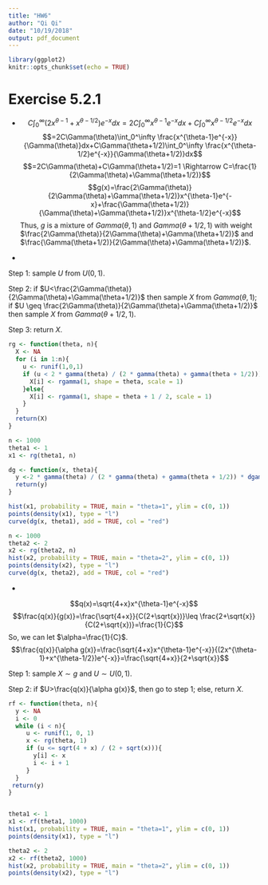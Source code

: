 ```yaml
---
title: "HW6"
author: "Qi Qi"
date: "10/19/2018"
output: pdf_document
---
```


```r
library(ggplot2)
knitr::opts_chunk$set(echo = TRUE)
```

# Exercise 5.2.1
*
$$C\int_0^\infty(2x^{\theta-1}+x^{\theta-1/2})e^{-x}dx=2C\int_0^\infty x^{\theta-1}e^{-x}dx+C\int_0^\infty x^{\theta-1/2}e^{-x}dx$$
$$=2C\Gamma(\theta)\int_0^\infty \frac{x^{\theta-1}e^{-x}}{\Gamma(\theta)}dx+C\Gamma(\theta+1/2)\int_0^\infty \frac{x^{\theta-1/2}e^{-x}}{\Gamma(\theta+1/2)}dx$$
$$=2C\Gamma(\theta)+C\Gamma(\theta+1/2)=1 \Rightarrow C=\frac{1}{2\Gamma(\theta)+\Gamma(\theta+1/2)}$$
$$g(x)=\frac{2\Gamma(\theta)}{2\Gamma(\theta)+\Gamma(\theta+1/2)}x^{\theta-1}e^{-x}+\frac{\Gamma(\theta+1/2)}{\Gamma(\theta)+\Gamma(\theta+1/2)}x^{\theta-1/2}e^{-x}$$
Thus, $g$ is a mixture of $Gamma(\theta,1)$ and $Gamma(\theta+1/2, 1)$ with weight $\frac{2\Gamma(\theta)}{2\Gamma(\theta)+\Gamma(\theta+1/2)}$ and $\frac{\Gamma(\theta+1/2)}{2\Gamma(\theta)+\Gamma(\theta+1/2)}$.

*

Step 1: sample $U$ from $U(0,1)$.

Step 2: if $U<\frac{2\Gamma(\theta)}{2\Gamma(\theta)+\Gamma(\theta+1/2)}$ then sample $X$ from $Gamma(\theta,1)$; if $U \geq \frac{2\Gamma(\theta)}{2\Gamma(\theta)+\Gamma(\theta+1/2)}$ then sample $X$ from $Gamma(\theta+1/2,1)$.

Step 3: return $X$.

```r
rg <- function(theta, n){
  X <- NA
  for (i in 1:n){
    u <- runif(1,0,1)
    if (u < 2 * gamma(theta) / (2 * gamma(theta) + gamma(theta + 1/2))){
      X[i] <- rgamma(1, shape = theta, scale = 1)
    }else{
      X[i] <- rgamma(1, shape = theta + 1 / 2, scale = 1)
    }
  }
  return(X)
}

n <- 1000
theta1 <- 1
x1 <- rg(theta1, n)

dg <- function(x, theta){
  y <-2 * gamma(theta) / (2 * gamma(theta) + gamma(theta + 1/2)) * dgamma(x, shape = theta, scale = 1) + gamma(theta + 1/2) / (2 * gamma(theta) + gamma(theta + 1/2)) * dgamma(x, shape = theta + 1/2, scale = 1)
  return(y)
}

hist(x1, probability = TRUE, main = "theta=1", ylim = c(0, 1))
points(density(x1), type = "l")
curve(dg(x, theta1), add = TRUE, col = "red")

n <- 1000
theta2 <- 2
x2 <- rg(theta2, n)
hist(x2, probability = TRUE, main = "theta=2", ylim = c(0, 1))
points(density(x2), type = "l")
curve(dg(x, theta2), add = TRUE, col = "red")
```

*

$$q(x)=\sqrt{4+x}x^{\theta-1}e^{-x}$$
$$\frac{q(x)}{g(x)}=\frac{\sqrt{4+x}}{C(2+\sqrt{x})}\leq \frac{2+\sqrt{x}}{C(2+\sqrt{x})}=\frac{1}{C}$$
So, we can let $\alpha=\frac{1}{C}$.
$$\frac{q(x)}{\alpha g(x)}=\frac{\sqrt{4+x}x^{\theta-1}e^{-x}}{(2x^{\theta-1}+x^{\theta-1/2})e^{-x}}=\frac{\sqrt{4+x}}{2+\sqrt{x}}$$

Step 1: sample $X \sim g$ and $U \sim U(0,1)$.

Step 2: if $U>\frac{q(x)}{\alpha g(x)}$, then go to step 1; else, return $X$.

```r
rf <- function(theta, n){
  y <- NA
  i <- 0
  while (i < n){
     u <- runif(1, 0, 1)
     x <- rg(theta, 1)
     if (u <= sqrt(4 + x) / (2 + sqrt(x))){
       y[i] <- x
       i <- i + 1
     }
  }
 return(y)
}


theta1 <- 1
x1 <- rf(theta1, 1000)
hist(x1, probability = TRUE, main = "theta=1", ylim = c(0, 1))
points(density(x1), type = "l")

theta2 <- 2
x2 <- rf(theta2, 1000)
hist(x2, probability = TRUE, main = "theta=2", ylim = c(0, 1))
points(density(x2), type = "l")
```

